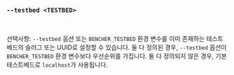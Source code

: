 ### `--testbed <TESTBED>`

<br />

선택사항: `--testbed` 옵션 또는 `BENCHER_TESTBED` 환경 변수를 이미 존재하는 테스트베드의 슬러그 또는 UUID로 설정할 수 있습니다.
둘 다 정의된 경우, `--testbed` 옵션이 `BENCHER_TESTBED` 환경 변수보다 우선순위를 가집니다.
둘 다 정의되지 않은 경우, 기본 테스트베드로 `localhost`가 사용됩니다.
